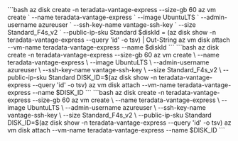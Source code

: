 
<Tabs>
<TabItem value="Windows" label="Windows" default> 
```bash az disk create -n teradata-vantage-express --size-gb 60 az vm create ` --name teradata-vantage-express ` --image UbuntuLTS ` --admin-username azureuser ` --ssh-key-name vantage-ssh-key ` --size Standard_F4s_v2 ` --public-ip-sku Standard $diskId = (az disk show -n teradata-vantage-express --query 'id' -o tsv) | Out-String az vm disk attach --vm-name teradata-vantage-express --name $diskId ``` 
</TabItem>
<TabItem value="MacOS" label="MacOS"> 
```bash az disk create -n teradata-vantage-express --size-gb 60 az vm create \
 --name teradata-vantage-express \
 --image UbuntuLTS \
 --admin-username azureuser \
 --ssh-key-name vantage-ssh-key \
 --size Standard_F4s_v2 \
 --public-ip-sku Standard DISK_ID=$(az disk show -n teradata-vantage-express --query 'id' -o tsv) az vm disk attach --vm-name teradata-vantage-express --name $DISK_ID 
 ```
 </TabItem> 
 <TabItem value="Linux" label="Linux"> 
 ```bash az disk create -n teradata-vantage-express --size-gb 60 az vm create \
 --name teradata-vantage-express \
 --image UbuntuLTS \
 --admin-username azureuser \
 --ssh-key-name vantage-ssh-key \
 --size Standard_F4s_v2 \
 --public-ip-sku Standard DISK_ID=$(az disk show -n teradata-vantage-express --query 'id' -o tsv) az vm disk attach --vm-name teradata-vantage-express --name $DISK_ID 
 ``` 
 </TabItem> 
 </Tabs>